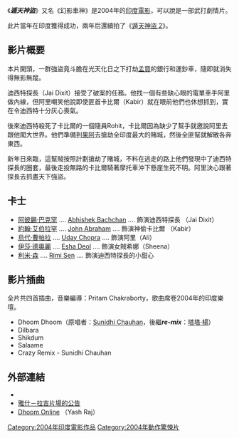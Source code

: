 {{noteTA
|1=zh-hans:摩托車;zh-hk:電單車;zh-tw:摩托車;
|2=zh-hans:搶劫;zh-hk:打劫;zh-tw:搶劫;
|3=zh-hans:隨者;zh-hk:隨員;zh-tw:隨從;
}}
{{Infobox Film
| name           = 遁天神盜   <br/> Dhoom  
| image       =Dhoom.jpg
| writer      = [[Vijay_Krishna_Acharya|Vijay Krishna Acharya]]
| starring    = [[Abhishek_Bachchan|Abhishek Bachchan]] <br>[[John_Abraham_(actor)|John Abraham]] <br>[[Uday_Chopra|Uday Chopra]] <br>[[Rimi_Sen|Rimi Sen]] <br>[[Esha_Deol|Esha Deol]]
| director    = [[Sanjay_Gadhvi|Sanjay Gadhvi]]
| producer    = [[Aditya_Chopra|Aditya Chopra]]
| distributor = [[Yash_Raj_Films|Yash Raj Films]]
| released    =   2004年8月27日
| runtime     = 
| country     =  [[印度|印度]]
| language    = [[印度語|印度語]] 
| music       = [[Pritam|Pritam]]
| awards      = 
| budget      = 七千萬印度盧比（Rs. 7 crores） <!--($1.5 M)-->
| followed_by = ''[[Dhoom_2|Dhoom 2]]'' （2006年）
| imdb_id     = 0422091
|}}
《'''''遁天神盜'''''》又名《幻影車神》是2004年的[[印度電影|印度電影]]，可以說是一部武打劇情片。
 
此片當年在印度獲得成功，兩年后還續拍了《[[遁天神盜_2|遁天神盜 2]]》。

==影片概要==
本片開頭，一群強盜竟斗膽在光天化日之下打劫[[孟買|孟買]]的銀行和運鈔車，隨即就消失得無影無蹤。

迪西特探長（Jai Dixit）接受了破案的任務。他找一個有些缺心眼的電單車手阿里做內線，但阿里嘲笑他說即使匪首卡比爾（Kabir）就在眼前他們也休想抓到，實在令迪西特十分灰心喪氣。

後來迪西特殺死了卡比爾的一個隨員Rohit，卡比爾因為缺少了幫手就邀說阿里去跟他闖大世界。他們準備到[[果阿|果阿]]去搶劫全印度最大的賭城，然後全匪幫就解散各奔東西。

新年日來臨，這幫賊按照計劃搶劫了賭城，不料在逃走的路上他們發現中了迪西特探長的圈套，最後走投無路的卡比爾騎著摩托車沖下懸崖生死不明。阿里決心跟著探長去抓盡天下強盜。

<!-- ==票房記錄== -->

==卡士==
*[[阿彼錫·巴克罕|阿彼錫·巴克罕]] .... [[Abhishek_Bachchan|Abhishek Bachchan]] .... 飾演迪西特探長 （Jai Dixit）
*[[約翰·艾伯拉罕|約翰·艾伯拉罕]]  .... [[John_Abraham|John Abraham]] .... 飾演神偷卡比爾 （Kabir）
*[[烏代·曹帕拉|烏代·曹帕拉]]  .... [[Uday_Chopra|Uday Chopra]] .... 飾演阿里（Ali） 
*[[伊莎·德奧麗|伊莎·德奧麗]] .... [[Esha_Deol|Esha Deol]] .... 飾演女賊希娜（Sheena）
*[[利米·森|利米·森]] .... [[Rimi_Sen|Rimi Sen]] .... 飾演迪西特探長的小甜心

==影片插曲==
全片共四首插曲，音樂編導：Pritam Chakraborty，歌曲席卷2004年的印度樂壇。
* Dhoom Dhoom（原唱者：[[Sunidhi_Chauhan|Sunidhi Chauhan]]，後繼'''''re-mix'''''：[[塔塔·楊|塔塔·楊]]）
* Dilbara
* Shikdum
*  Salaame <!-- the music director was Pritam, full name Pritam Chakraborty . The music swept most Indian film and popular music awards for the year 2004. -->
* Crazy Remix - Sunidhi Chauhan

==外部連結==
*{{imdb title|id=0422091}}
*[https://web.archive.org/web/20060831170510/http://www1.yashrajfilms.com/dhoommicro/microflash.asp 雅什－拉吉片場的公告]
*[http://www.watchindia.tv Dhoom Online] （Yash Raj）  

{{DEFAULTSORT:Dhoom}}
[[Category:2004年印度電影作品|Category:2004年印度電影作品]]
[[Category:2004年動作驚悚片|Category:2004年動作驚悚片]]